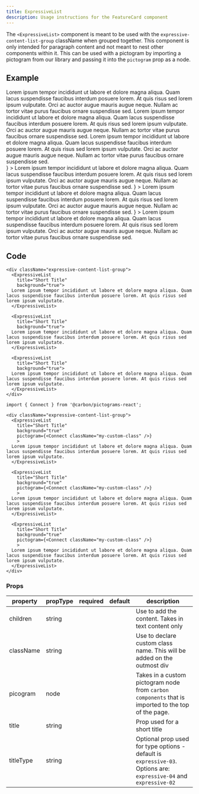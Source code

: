 ```yaml
---
title: ExpressiveList
description: Usage instructions for the FeatureCard component
---
```



<PageDescription>

The `<ExpressiveList>` component is meant to be used with the `expressive-content-list-group` className when grouped together. This component is only intended for paragraph content and not meant to nest other components within it. This can be used with a pictogram by importing a pictogram from our library and passing it into the `pictogram` prop as a node.

</PageDescription>

## Example

<Title>Content only</Title>

<div className="expressive-content-list-group">
<ExpressiveList 
  title="Short Title"
  background={true}
>
Lorem ipsum tempor incididunt ut labore et dolore magna aliqua. Quam lacus suspendisse faucibus interdum posuere lorem. At quis risus sed lorem ipsum vulputate. Orci ac auctor augue mauris augue neque. Nullam ac tortor vitae purus faucibus ornare suspendisse sed. 
</ExpressiveList>
<ExpressiveList 
  title="Short Title"
  background={true}
>
Lorem ipsum tempor incididunt ut labore et dolore magna aliqua. Quam lacus suspendisse faucibus interdum posuere lorem. At quis risus sed lorem ipsum vulputate. Orci ac auctor augue mauris augue neque. Nullam ac tortor vitae purus faucibus ornare suspendisse sed. 
</ExpressiveList>
<ExpressiveList 
  title="Short Title"
  background={true}
>
Lorem ipsum tempor incididunt ut labore et dolore magna aliqua. Quam lacus suspendisse faucibus interdum posuere lorem. At quis risus sed lorem ipsum vulputate. Orci ac auctor augue mauris augue neque. Nullam ac tortor vitae purus faucibus ornare suspendisse sed. 
</ExpressiveList>
</div>

<Title>With pictograms</Title>

<div className="expressive-content-list-group">
<ExpressiveList 
  title="Short Title"
  background={true}
  pictogram={<Connect aria-label="Add" className="my-custom-class" />}
>
Lorem ipsum tempor incididunt ut labore et dolore magna aliqua. Quam lacus suspendisse faucibus interdum posuere lorem. At quis risus sed lorem ipsum vulputate. Orci ac auctor augue mauris augue neque. Nullam ac tortor vitae purus faucibus ornare suspendisse sed. 
</ExpressiveList>
<ExpressiveList 
  title="Short Title"
  background={true}
  pictogram={<Connect aria-label="Add" className="my-custom-class" />}
>
Lorem ipsum tempor incididunt ut labore et dolore magna aliqua. Quam lacus suspendisse faucibus interdum posuere lorem. At quis risus sed lorem ipsum vulputate. Orci ac auctor augue mauris augue neque. Nullam ac tortor vitae purus faucibus ornare suspendisse sed. 
</ExpressiveList>
<ExpressiveList 
  title="Short Title"
  background={true}
  pictogram={<Connect aria-label="Add" className="my-custom-class" />}
>
Lorem ipsum tempor incididunt ut labore et dolore magna aliqua. Quam lacus suspendisse faucibus interdum posuere lorem. At quis risus sed lorem ipsum vulputate. Orci ac auctor augue mauris augue neque. Nullam ac tortor vitae purus faucibus ornare suspendisse sed. 
</ExpressiveList>
</div>

## Code

<Title>Content only</Title>

```mdx path=components/ExpressiveList/ExpressiveList.js src=https://github.com/carbon-design-system/gatsby-theme-carbon/tree/main/packages/gatsby-theme-carbon/src/components/ExpressiveList
<div className="expressive-content-list-group">
  <ExpressiveList 
    title="Short Title"
    background="true">
  Lorem ipsum tempor incididunt ut labore et dolore magna aliqua. Quam lacus suspendisse faucibus interdum posuere lorem. At quis risus sed lorem ipsum vulputate.
  </ExpressiveList>

  <ExpressiveList 
    title="Short Title"
    background="true">
  Lorem ipsum tempor incididunt ut labore et dolore magna aliqua. Quam lacus suspendisse faucibus interdum posuere lorem. At quis risus sed lorem ipsum vulputate.
  </ExpressiveList>
    
  <ExpressiveList 
    title="Short Title"
    background="true">
  Lorem ipsum tempor incididunt ut labore et dolore magna aliqua. Quam lacus suspendisse faucibus interdum posuere lorem. At quis risus sed lorem ipsum vulputate.
  </ExpressiveList>
</div>
```

<Title>With pictograms</Title>

```mdx path=components/ExpressiveList/ExpressiveList.js src=https://github.com/carbon-design-system/gatsby-theme-carbon/tree/main/packages/gatsby-theme-carbon/src/components/ExpressiveList
import { Connect } from '@carbon/pictograms-react';

<div className="expressive-content-list-group">
  <ExpressiveList 
    title="Short Title"
    background="true"
    pictogram={<Connect className="my-custom-class" />}
    >
  Lorem ipsum tempor incididunt ut labore et dolore magna aliqua. Quam lacus suspendisse faucibus interdum posuere lorem. At quis risus sed lorem ipsum vulputate.
  </ExpressiveList>

  <ExpressiveList 
    title="Short Title"
    background="true"
    pictogram={<Connect className="my-custom-class" />}
    >
  Lorem ipsum tempor incididunt ut labore et dolore magna aliqua. Quam lacus suspendisse faucibus interdum posuere lorem. At quis risus sed lorem ipsum vulputate.
  </ExpressiveList>
    
  <ExpressiveList 
    title="Short Title"
    background="true"
    pictogram={<Connect className="my-custom-class" />}
    >
  Lorem ipsum tempor incididunt ut labore et dolore magna aliqua. Quam lacus suspendisse faucibus interdum posuere lorem. At quis risus sed lorem ipsum vulputate.
  </ExpressiveList>
</div>
```

### Props

| property   | propType | required | default  | description                                                                                                        |
| ---------- | -------- | -------- | -------- | ------------------------------------------------------------------------------------------------------------------ |
| children   | string   |          |          | Use to add the content. Takes in text content only                                                                 | 
| className  | string   |          |          | Use to declare custom class name. This will be added on the outmost div                                            | 
| picogram   | node     |          |          | Takes in a custom pictogram node from `carbon components` that is imported to the top of the page.                 |
| title      | string   |          |          | Prop used for a short title                                                                                        |  
| titleType  | string   |          |          | Optional prop used for type options - default is `expressive-03`. Options are: `expressive-04` and `expressive-02` |
